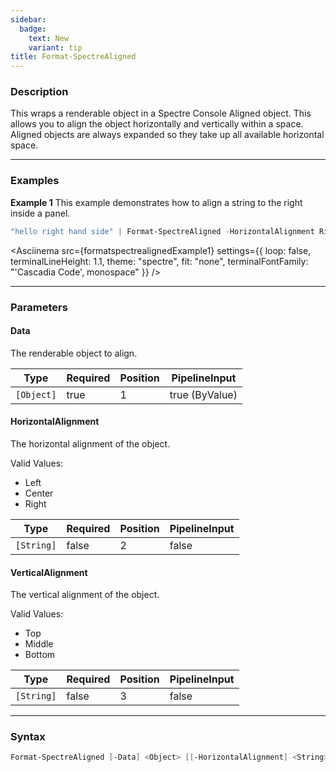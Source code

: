 ```yaml
---
sidebar:
  badge:
    text: New
    variant: tip
title: Format-SpectreAligned
---
```









### Description

This wraps a renderable object in a Spectre Console Aligned object. This allows you to align the object horizontally and vertically within a space. Aligned objects are always expanded so they take up all available horizontal space.



---


### Examples


**Example 1**
This example demonstrates how to align a string to the right inside a panel.



```powershell
"hello right hand side" | Format-SpectreAligned -HorizontalAlignment Right -VerticalAlignment Middle | Format-SpectrePanel -Expand -Height 9
```
<Asciinema
    src={formatspectrealignedExample1}
    settings={{
        loop: false,
        terminalLineHeight: 1.1,
        theme: "spectre",
        fit: "none",
        terminalFontFamily: "'Cascadia Code', monospace"
    }}
/>


---


### Parameters
#### **Data**

The renderable object to align.






|Type      |Required|Position|PipelineInput |
|----------|--------|--------|--------------|
|`[Object]`|true    |1       |true (ByValue)|



#### **HorizontalAlignment**

The horizontal alignment of the object.



Valid Values:

* Left
* Center
* Right






|Type      |Required|Position|PipelineInput|
|----------|--------|--------|-------------|
|`[String]`|false   |2       |false        |



#### **VerticalAlignment**

The vertical alignment of the object.



Valid Values:

* Top
* Middle
* Bottom






|Type      |Required|Position|PipelineInput|
|----------|--------|--------|-------------|
|`[String]`|false   |3       |false        |





---


### Syntax
```powershell
Format-SpectreAligned [-Data] <Object> [[-HorizontalAlignment] <String>] [[-VerticalAlignment] <String>] [<CommonParameters>]
```
